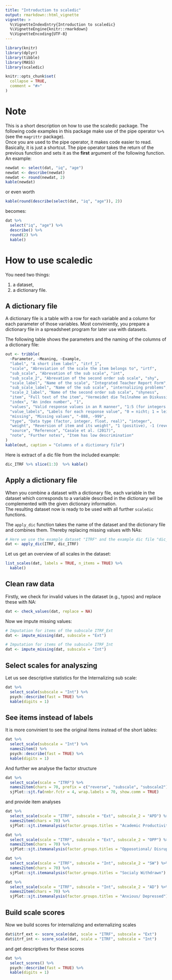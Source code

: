 ```yaml
---
title: "Introduction to scaledic"
output: rmarkdown::html_vignette
vignette: >
  %\VignetteIndexEntry{Introduction to scaledic}
  %\VignetteEngine{knitr::rmarkdown}
  %\VignetteEncoding{UTF-8}
---
```


```r
library(knitr)
library(dplyr)
library(tibble)
library(MASS)
library(scaledic)

knitr::opts_chunk$set(
  collapse = TRUE,
  comment = "#>"
)
```

# Note

This is a short description on how to use the scaledic package. The following code examples in this package make use of the pipe operator `%>%` (see the `magrittr` package).  
Once you are used to the pipe operator, it makes code easier to read. Basically, it is just a shortcut. The pipe operator takes the return of the previous function and sets it as the **first** argument of the following function. An example:  

```r
newdat <- select(dat, "iq", "age")
newdat <- describe(newdat)
newdat <- round(newdat, 2)
kable(newdat)
```

or even worth

```r
kable(round(describe(select(dat, "iq", "age")), 2))
```

becomes:

```r
dat %>%
  select("iq", "age") %>%
  describe() %>%
  round(2) %>%
  kable()
```

# How to use scaledic

You need two things:

1. a dataset,
2. a dictionary file.

## A dictionary file

A dictionary file is a table with a row for each variable and a column for each parameter of those variables. Most conviniently, you prepare a dictionary file in a spreadsheet program for later use with datasets.  

The following table shows the parameters and the naming of the columns of a dictionary file: 

```r
out <- tribble(
  ~Parameter, ~Meaning, ~Example,
  "label", "A short item label", "itrf_1",
  "scale", "Abreviation of the scale the item belongs to", "irtf",
  "sub_scale", "Abrevation of the sub scale", "int",
  "sub_scale_2", "Abrevation of the second order sub scale", "shy",
  "scale_label", "Name of the scale", "Integrated Teacher Report Form",
  "sub_scale_label", "Name of the sub scale", "internalizing problems",
  "scale_2_label", "Name of the second order sub scale", "shyness",
  "item", "Full text of the item", "Vermeidet die Teilnahme an Diskussionen im Unterricht",
  "index", "An index number", "1",
  "values", "Valid response values in an R manner", "1:5 (for integers 1 to 5) 1,2,3 (for integers 1, 2, 3)",
  "value_labels", "Labels for each response value", "0 = nicht; 1 = leicht; 2 = mäßig; 3 = stark",
  "missing", "Missing values", "-888, -999",
  "type", "Data type (factor, integer, float, real)", "integer",
  "weight", "Reversion of item and its weight", "1 (positive), -1 (reverse), 1.5 (positive, weights 1.5 times)",
  "source", "Reference", "Casale et al. (2017)",
  "note", "Further notes", "Item has low descrimination"
)
kable(out, caption = "Columns of a dictionary file")

```

Here is extract of a dic file from the included example:

```r
dic_ITRF %>% slice(1:3)  %>% kable()
```

## Apply a dictionary file

When you combine a dataset with a dictionary file, each variable in the dataset which corresponds to a variable described in the dictionary will be complemented with the given dictionary information.  
The resulting dataset now is ready to be used with all further `scaledic` functions.  

The `apply_dic` function takes the name of the dataset and the dictionary file and combines them. Thereby replacing missing values with NAs:

```r
# Here we use the example dataset "ITRF" and the example dic file "dic_ITRF"
dat <- apply_dic(ITRF, dic_ITRF)
```

Let us get an overview of all scales in the dataset:

```r
list_scales(dat, labels = TRUE, n_items = TRUE) %>%
  kable()
```

## Clean raw data

Firstly, we check for invalid values in the dataset (e.g., typos) and replace these with NA:

```r
dat <- check_values(dat, replace = NA)
```

Now we impute missing values:

```r
# Imputation for items of the subscale ITRF_Ext
dat <- impute_missing(dat, subscale = "Ext")

# Imputation for items of the subscale ITRF_Int
dat <- impute_missing(dat, subscale = "Int")

```

## Select scales for analyszing

Let us see descriptive statistics for the Internalizing sub scale:
 
```r
dat %>% 
  select_scale(subscale = "Int") %>%
  psych::describe(fast = TRUE) %>%
  kable(digits = 1)
```

## See items instead of labels

It is more convinient to see the original items instead of the short lables:

```r
dat %>% 
  select_scale(subscale = "Int") %>%
  names2item() %>%
  psych::describe(fast = TRUE) %>%
  kable(digits = 1)
```

And further we analyse the factor structure  

```r
dat %>%
  select_scale(scale = "ITRF") %>%
  names2item(chars = 70, prefix = c("reverse", "subscale", "subscale2")) %>% 
  sjPlot::sjt.fa(nmbr.fctr = 4, wrap.labels = 70, show.comm = TRUE)
```

and provide item analyses

```r
dat %>%
  select_scale(scale = "ITRF", subscale = "Ext", subscale_2 = "APD") %>%
  names2item(chars = 70) %>% 
  sjPlot::sjt.itemanalysis(factor.groups.titles = "Academic Productivity/ Disorganization")

dat %>%
  select_scale(scale = "ITRF", subscale = "Ext", subscale_2 = "OPP") %>%
  names2item(chars = 70) %>% 
  sjPlot::sjt.itemanalysis(factor.groups.titles = "Opposotional/ Disruptive")

dat %>%
  select_scale(scale = "ITRF", subscale = "Int", subscale_2 = "SW") %>%
  names2item(chars = 70) %>% 
  sjPlot::sjt.itemanalysis(factor.groups.titles = "Socialy Withdrawn")

dat %>%
  select_scale(scale = "ITRF", subscale = "Int", subscale_2 = "AD") %>%
  names2item(chars = 70) %>% 
  sjPlot::sjt.itemanalysis(factor.groups.titles = "Anxious/ Depressed")

```

## Build scale scores

Now we build scores for internalizing and externalizing scales

```r
dat$itrf_ext <- score_scale(dat, scale = "ITRF", subscale = "Ext")
dat$itrf_int <- score_scale(dat, scale = "ITRF", subscale = "Int")
```

and get descriptives for these scores

```r
dat %>%
  select_scores() %>%
  psych::describe(fast = TRUE) %>%
  kable(digits = 1)
```


